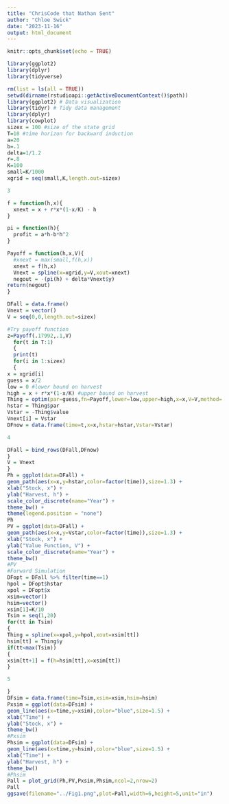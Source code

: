 ```yaml
---
title: "ChrisCode that Nathan Sent"
author: "Chloe Swick"
date: "2023-11-16"
output: html_document
---
```


```r
knitr::opts_chunk$set(echo = TRUE)
```

```r
library(ggplot2)
library(dplyr)
library(tidyverse)
```


```r
rm(list = ls(all = TRUE))
setwd(dirname(rstudioapi::getActiveDocumentContext()$path))
library(ggplot2) # Data visualization
library(tidyr) # Tidy data management
library(dplyr)
library(cowplot)
sizex = 100 #size of the state grid
T=10 #time horizon for backward induction
a=20
b=.1
delta=1/1.2
r=.8
K=100
small=K/1000
xgrid = seq(small,K,length.out=sizex)

3

f = function(h,x){
  xnext = x + r*x*(1-x/K) - h
}

pi = function(h){
  profit = a*h-b*h^2
}

Payoff = function(h,x,V){ 
  #xnext = max(small,f(h,x))
  xnext = f(h,x)
  Vnext = spline(x=xgrid,y=V,xout=xnext)
  negout = -(pi(h) + delta*Vnext$y)
return(negout)
}

DFall = data.frame()
Vnext = vector()
V = seq(0,0,length.out=sizex)

#Try payoff function
z=Payoff(.17992,.1,V)
  for(t in T:1)
  {
  print(t)
  for(i in 1:sizex)
  {
x = xgrid[i]
guess = x/2
low = 0 #lower bound on harvest
high = x + r*x*(1-x/K) #upper bound on harvest
Thing = optim(par=guess,fn=Payoff,lower=low,upper=high,x=x,V=V,method= 'L-BFGS-B')
hstar = Thing$par
Vstar = -Thing$value
Vnext[i] = Vstar
DFnow = data.frame(time=t,x=x,hstar=hstar,Vstar=Vstar)

4

DFall = bind_rows(DFall,DFnow)
}
V = Vnext
}
Ph = ggplot(data=DFall) +
geom_path(aes(x=x,y=hstar,color=factor(time)),size=1.3) +
xlab("Stock, x") +
ylab("Harvest, h") +
scale_color_discrete(name="Year") +
theme_bw() +
theme(legend.position = "none")
Ph
PV = ggplot(data=DFall) +
geom_path(aes(x=x,y=Vstar,color=factor(time)),size=1.3) +
xlab("Stock, x") +
ylab("Value Function, V") +
scale_color_discrete(name="Year") +
theme_bw()
#PV
#Forward Simulation
DFopt = DFall %>% filter(time==1)
hpol = DFopt$hstar
xpol = DFopt$x
xsim=vector()
hsim=vector()
xsim[1]=K/10
Tsim = seq(1,20)
for(tt in Tsim)
{
Thing = spline(x=xpol,y=hpol,xout=xsim[tt])
hsim[tt] = Thing$y
if(tt<max(Tsim))
{
xsim[tt+1] = f(h=hsim[tt],x=xsim[tt])
}

5

}
DFsim = data.frame(time=Tsim,xsim=xsim,hsim=hsim)
Pxsim = ggplot(data=DFsim) +
geom_line(aes(x=time,y=xsim),color="blue",size=1.5) +
xlab("Time") +
ylab("Stock, x") +
theme_bw()
#Pxsim
Phsim = ggplot(data=DFsim) +
geom_line(aes(x=time,y=hsim),color="blue",size=1.5) +
xlab("Time") +
ylab("Harvest, h") +
theme_bw()
#Phsim
Pall = plot_grid(Ph,PV,Pxsim,Phsim,ncol=2,nrow=2)
Pall
ggsave(filename="../Fig1.png",plot=Pall,width=6,height=5,unit="in")
```





















